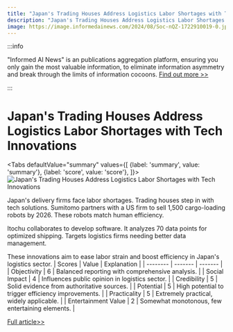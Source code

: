 ```yaml
---
title: "Japan's Trading Houses Address Logistics Labor Shortages with Tech Innovations"
description: "Japan's Trading Houses Address Logistics Labor Shortages with Tech Innovations"
image: https://image.informedainews.com/2024/08/Soc-nQZ-1722910019-0.jpg
---
```



:::info

"Informed AI News" is an publications aggregation platform, ensuring you only gain the most valuable information, to eliminate information asymmetry and break through the limits of information cocoons.  [Find out more >>](/)

:::

# Japan's Trading Houses Address Logistics Labor Shortages with Tech Innovations


<Tabs
	defaultValue="summary"
	values={[
	{label: 'summary', value: 'summary'},
	{label: 'score', value: 'score'},
]}>
<TabItem value="summary">
<img
  src="https://image.informedainews.com/2024/08/Soc-nQZ-1722910019-0.jpg"
  alt="Japan's Trading Houses Address Logistics Labor Shortages with Tech Innovations"
/>



Japan's delivery firms face labor shortages. Trading houses step in with tech solutions. Sumitomo partners with a US firm to sell 1,500 cargo-loading robots by 2026. These robots match human efficiency.

Itochu collaborates to develop software. It analyzes 70 data points for optimized shipping. Targets logistics firms needing better data management.

These innovations aim to ease labor strain and boost efficiency in Japan's logistics sector.
</TabItem>
<TabItem value="score">
	| Scores     | Value   | Explanation |
	| -------- | ------- | ------- |
	| Objectivity  | 6    | Balanced reporting with comprehensive analysis.    |
	| Social Impact | 4     | Influences public opinion in logistics sector.    |
	| Credibility    | 5    | Solid evidence from authoritative sources.    |
	| Potential    | 5    | High potential to trigger efficiency improvements.    |
	| Practicality    | 5    | Extremely practical, widely applicable.    |
	| Entertainment Value    | 2    | Somewhat monotonous, few entertaining elements.    |
</TabItem>
</Tabs>

[Full article>>](https://www3.nhk.or.jp/nhkworld/en/news/20240805_13/)
